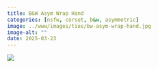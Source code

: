 ```yaml
---
title: B&W Asym Wrap Hand
categories: [nsfw, corset, b&w, asymmetric]
image: ../www/images/ties/bw-asym-wrap-hand.jpg
image-alt: ""
date: 2025-03-23
---
```



![](../www/images/ties/bw-asym-wrap-hand.jpg)

